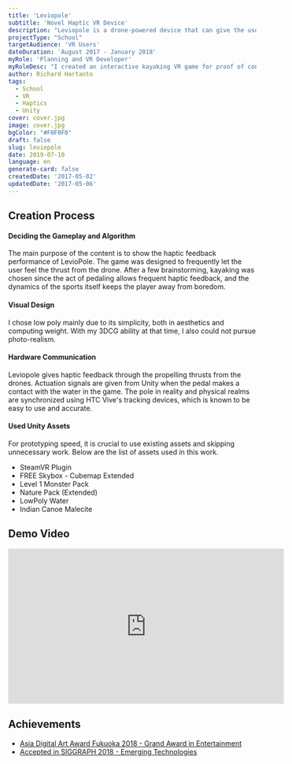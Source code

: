 ```yaml
---
title: 'Leviopole'
subtitle: 'Novel Haptic VR Device'
description: "Leviopole is a drone-powered device that can give the user a haptic-feedback mid-air."
projectType: "School"
targetAudience: 'VR Users'
dateDuration: 'August 2017 - January 2018'
myRole: 'Planning and VR Developer'
myRoleDesc: "I created an interactive kayaking VR game for proof of concept. I also assistend on planning mechanical implementations and circuitry."
author: Richard Hartanto
tags:
  - School
  - VR
  - Haptics
  - Unity
cover: cover.jpg
image: cover.jpg
bgColor: "#F0F0F0"
draft: false
slug: leviopole
date: 2019-07-10
language: en
generate-card: false
createdDate: '2017-05-02'
updatedDate: '2017-05-06'
---
```


## Creation Process

#### Deciding the Gameplay and Algorithm

The main purpose of the content is to show the haptic feedback performance of LevioPole. The game was designed to frequently let the user feel the thrust from the drone. After a few brainstorming, kayaking was chosen since the act of pedaling allows frequent haptic feedback, and the dynamics of the sports itself keeps the player away from boredom.

#### Visual Design

I chose low poly mainly due to its simplicity, both in aesthetics and computing weight. With my 3DCG ability at that time, I also could not pursue photo-realism.

#### Hardware Communication

Leviopole gives haptic feedback through the propelling thrusts from the drones. Actuation signals are given from Unity when the pedal makes a contact with the water in the game. The pole in reality and physical realms are synchronized using HTC Vive's tracking devices, which is known to be easy to use and accurate.

#### Used Unity Assets

For prototyping speed, it is crucial to use existing assets and skipping unnecessary work. Below are the list of assets used in this work.

- SteamVR Plugin
- FREE Skybox - Cubemap Extended
- Level 1 Monster Pack
- Nature Pack (Extended)
- LowPoly Water
- Indian Canoe Malecite

## Demo Video
<iframe width="560" height="315" src="https://www.youtube.com/embed/Qh3SDRaOR_4?controls=0" frameborder="0" allow="accelerometer; autoplay; encrypted-media; gyroscope; picture-in-picture" allowfullscreen></iframe>

## Achievements
- [Asia Digital Art Award Fukuoka 2018 - Grand Award in Entertainment](https://adaa.jp/en/winners/winners2018.html#modalMI)
- [Accepted in SIGGRAPH 2018 - Emerging Technologies](https://dl.acm.org/citation.cfm?doid=3214907.3214913)